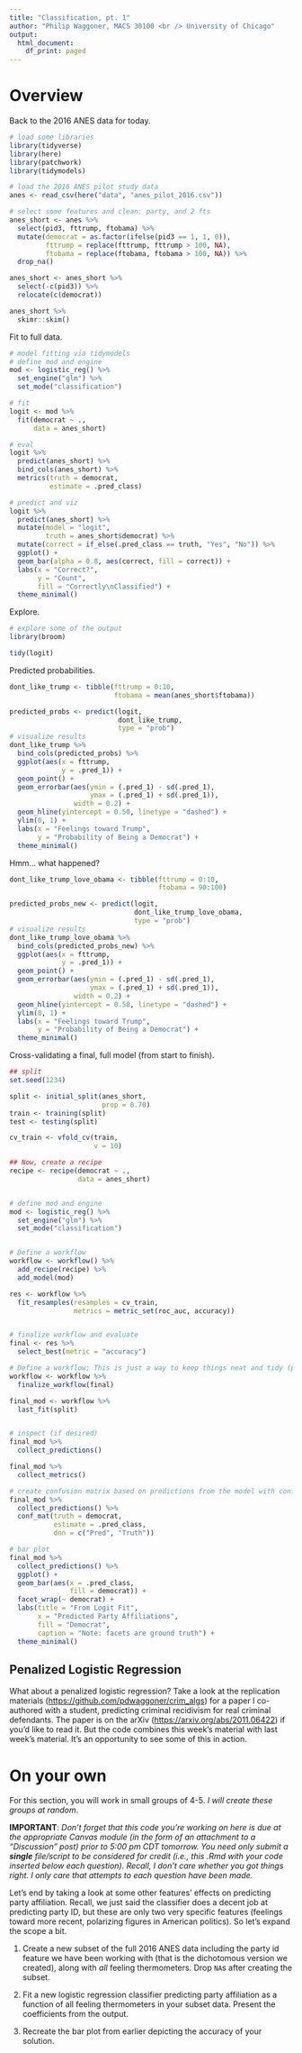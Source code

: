 ```yaml
---
title: "Classification, pt. 1"
author: "Philip Waggoner, MACS 30100 <br /> University of Chicago"
output:
  html_document:
    df_print: paged
---
```


# Overview

Back to the 2016 ANES data for today. 

```r
# load some libraries
library(tidyverse)
library(here)
library(patchwork)
library(tidymodels)

# load the 2016 ANES pilot study data
anes <- read_csv(here("data", "anes_pilot_2016.csv"))

# select some features and clean: party, and 2 fts
anes_short <- anes %>% 
  select(pid3, fttrump, ftobama) %>% 
  mutate(democrat = as.factor(ifelse(pid3 == 1, 1, 0)),
         fttrump = replace(fttrump, fttrump > 100, NA),
         ftobama = replace(ftobama, ftobama > 100, NA)) %>%
  drop_na()

anes_short <- anes_short %>% 
  select(-c(pid3)) %>% 
  relocate(c(democrat))

anes_short %>% 
  skimr::skim()
```

Fit to full data. 

```r
# model fitting via tidymodels
# define mod and engine
mod <- logistic_reg() %>% 
  set_engine("glm") %>% 
  set_mode("classification")

# fit 
logit <- mod %>% 
  fit(democrat ~ ., 
      data = anes_short)

# eval
logit %>% 
  predict(anes_short) %>% 
  bind_cols(anes_short) %>% 
  metrics(truth = democrat,
          estimate = .pred_class)

# predict and viz
logit %>% 
  predict(anes_short) %>% 
  mutate(model = "logit", 
         truth = anes_short$democrat) %>% 
  mutate(correct = if_else(.pred_class == truth, "Yes", "No")) %>% 
  ggplot() +
  geom_bar(alpha = 0.8, aes(correct, fill = correct)) + 
  labs(x = "Correct?",
       y = "Count",
       fill = "Correctly\nClassified") +
  theme_minimal()
```

Explore.

```r
# explore some of the output
library(broom)

tidy(logit)
```

Predicted probabilities. 

```r
dont_like_trump <- tibble(fttrump = 0:10,
                          ftobama = mean(anes_short$ftobama))

predicted_probs <- predict(logit, 
                           dont_like_trump, 
                           type = "prob")
# visualize results
dont_like_trump %>%
  bind_cols(predicted_probs) %>%
  ggplot(aes(x = fttrump, 
             y = .pred_1)) +
  geom_point() +
  geom_errorbar(aes(ymin = (.pred_1) - sd(.pred_1), 
                    ymax = (.pred_1) + sd(.pred_1)), 
                width = 0.2) +
  geom_hline(yintercept = 0.50, linetype = "dashed") +
  ylim(0, 1) +
  labs(x = "Feelings toward Trump",
       y = "Probability of Being a Democrat") + 
  theme_minimal()
```

Hmm... what happened?

```r
dont_like_trump_love_obama <- tibble(fttrump = 0:10,
                                     ftobama = 90:100)

predicted_probs_new <- predict(logit, 
                               dont_like_trump_love_obama, 
                               type = "prob")
# visualize results
dont_like_trump_love_obama %>%
  bind_cols(predicted_probs_new) %>%
  ggplot(aes(x = fttrump, 
             y = .pred_1)) +
  geom_point() +
  geom_errorbar(aes(ymin = (.pred_1) - sd(.pred_1), 
                    ymax = (.pred_1) + sd(.pred_1)), 
                width = 0.2) +
  geom_hline(yintercept = 0.50, linetype = "dashed") +
  ylim(0, 1) +
  labs(x = "Feelings toward Trump",
       y = "Probability of Being a Democrat") + 
  theme_minimal()
```

Cross-validating a final, full model (from start to finish).

```r
## split
set.seed(1234)

split <- initial_split(anes_short,
                       prop = 0.70) 
train <- training(split)
test <- testing(split)

cv_train <- vfold_cv(train, 
                     v = 10)

## Now, create a recipe
recipe <- recipe(democrat ~ ., 
                 data = anes_short) 


# define mod and engine
mod <- logistic_reg() %>% 
  set_engine("glm") %>% 
  set_mode("classification")


# Define a workflow
workflow <- workflow() %>%
  add_recipe(recipe) %>%
  add_model(mod)

res <- workflow %>%
  fit_resamples(resamples = cv_train,
                metrics = metric_set(roc_auc, accuracy))


# finalize workflow and evaluate
final <- res %>% 
  select_best(metric = "accuracy")

# Define a workflow; This is just a way to keep things neat and tidy (pun intended)
workflow <- workflow %>%
  finalize_workflow(final)

final_mod <- workflow %>%
  last_fit(split) 


# inspect (if desired)
final_mod %>% 
  collect_predictions() 

final_mod %>%  
  collect_metrics() 

# create confusion matrix based on predictions from the model with conf_mat() from the yardstick package
final_mod %>% 
  collect_predictions() %>% 
  conf_mat(truth = democrat, 
           estimate = .pred_class,
           dnn = c("Pred", "Truth"))

# bar plot
final_mod %>% 
  collect_predictions() %>% 
  ggplot() +
  geom_bar(aes(x = .pred_class, 
               fill = democrat)) +
  facet_wrap(~ democrat) +
  labs(title = "From Logit Fit",
       x = "Predicted Party Affiliations", 
       fill = "Democrat",
       caption = "Note: facets are ground truth") +
  theme_minimal()
```

## Penalized Logistic Regression

What about a penalized logistic regression? Take a look at the replication materials (<https://github.com/pdwaggoner/crim_algs>) for a paper I co-authored with a student, predicting criminal recidivism for real criminal defendants. The paper is on the arXiv (<https://arxiv.org/abs/2011.06422>) if you'd like to read it. But the code combines this week's material with last week's material. It's an opportunity to see some of this in action. 

# On your own

For this section, you will work in small groups of 4-5. *I will create these groups at random*. 

**IMPORTANT**: _Don't forget that this code you're working on here is due at the appropriate Canvas module (in the form of an attachment to a "Discussion" post) prior to 5:00 pm CDT tomorrow. You need only submit a **single** file/script to be considered for credit (i.e., this .Rmd with your code inserted below each question). Recall, I don't care whether you got things right. I only care that attempts to each question have been made._ 

Let’s end by taking a look at some other features’ effects on predicting party affiliation. Recall, we just said the classifier does a decent job at predicting party ID, but these are only two very specific features (feelings toward more recent, polarizing figures in American politics). So let’s expand the scope a bit. 

1. Create a new subset of the full 2016 ANES data including the party id feature we have been working with (that is the dichotomous version we created), along with *all* feeling thermometers. Drop `NA`s after creating the subset.

2. Fit a new logistic regression classifier predicting party affiliation as a function of all feeling thermometers in your subset data. Present the coefficients from the output. 

3. Recreate the bar plot from earlier depicting the accuracy of your solution. 
